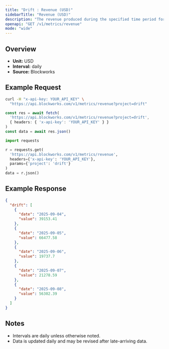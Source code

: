 ```yaml
---
title: "Drift : Revenue (USD)"
sidebarTitle: "Revenue (USD)"
description: "The revenue produced during the specified time period for given project."
openapi: "GET /v1/metrics/revenue"
mode: "wide"
---
```


## Overview

- **Unit:** USD
- **Interval:** daily
- **Source:** Blockworks

## Example Request

<CodeGroup>

```bash cURL
curl -H "x-api-key: YOUR_API_KEY" \
  "https://api.blockworks.com/v1/metrics/revenue?project=drift"
```

```typescript TypeScript
const res = await fetch(
  'https://api.blockworks.com/v1/metrics/revenue?project=drift',
  { headers: { 'x-api-key': 'YOUR_API_KEY' } }
)
const data = await res.json()
```

```python Python
import requests

r = requests.get(
  'https://api.blockworks.com/v1/metrics/revenue',
  headers={'x-api-key': 'YOUR_API_KEY'},
  params={'project': 'drift'}
)
data = r.json()
```

</CodeGroup>

## Example Response

```json
{
  "drift": [
    {
      "date": "2025-09-04",
      "value": 39153.41
    },
    {
      "date": "2025-09-05",
      "value": 66477.58
    },
    {
      "date": "2025-09-06",
      "value": 19737.7
    },
    {
      "date": "2025-09-07",
      "value": 21278.59
    },
    {
      "date": "2025-09-08",
      "value": 56302.39
    }
  ]
}
```

## Notes
- Intervals are daily unless otherwise noted.
- Data is updated daily and may be revised after late-arriving data.
